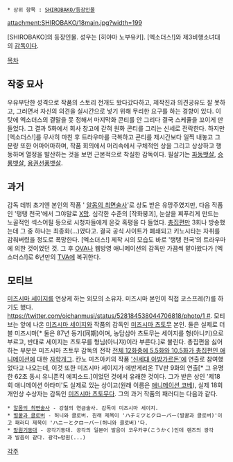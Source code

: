  * 상위 항목 : [[SHIROBAKO/등장인물]]
attachment:SHIROBAKO/18main.jpg?width=199

{{{+1 木下誠一 }}}

[SHIROBAKO]의 등장인물. 성우는 [히야마 노부유키].
[엑소더스!]와 제3비행소녀대의 [[감독]]이다.

[[목차]]
== 작중 묘사 ==
우유부단한 성격으로 작품의 스토리 전개도 왔다갔다하고, 제작진과 의견공유도 잘 못하고, 그러면서 자신의 의견을 실시간으로 넣기 위해 무리한 요구를 하는 경향이 있다. 이 탓에 엑소더스의 결말을 못 정해서 마지막화 콘티를 안 그리다 결국 스케쥴을 꼬이게 만들었다. 그 결과 5화에서 회사 창고에 갇혀 원화 콘티를 그리는 신세로 전락한다. 하지만 [엑소더스!]를 무사히 마친 후 트라우마를 극복하고 콘티를 제시간보다 일찍 내놓고 그 분량 또한 어마어마하며, 작품 회의에서 머리속에서 구체적인 상을 그리고 상상하고 행동하며 열정을 발산하는 것을 보면 근본적으로 착실한 감독이다. 필살기는 [[파동권|파동뱃살]], [[승룡권|승룡뱃살]], [[용권선풍각|용권선풍뱃살]].

== 과거 ==
감독 데뷔 초기엔 본인의 작품 ' [[강철의 연금술사|알몸의 최면술사]]'로 상도 받은 유망주였지만, 다음 작품인 '탱탱 천국'에서 그야말로 [[좆망|X망]]. 심각한 수준의 [작화붕괴], 눈살을 찌푸리게 만드는 노골적인 섹스어필 등으로 시청자들에게 온갖 혹평을 다 들었다. [[총집편]]만 3회나 방송했는데 그 중 하나는 최종화(...)였다고. 결국 공식 사이트가 폐쇄되고 키노시타는 자취를 감춰버렸을 정도로 폭망한다. [엑소더스!] 제작 시의 모습도 바로 '탱탱 천국'의 트라우마에 의한 것이었던 것. 그 후 [[OVA]]나 웹방영 애니메이션의 감독만 가끔씩 맡아왔다가 [엑소더스!]로 6년만의 [[TVA]]에 복귀한다. 

== 모티브 ==
[[미즈시마 세이지]]를 연상케 하는 외모의 소유자. 미즈시마 본인이 직접 코스프레(?)를 하기도 했다. [[https://twitter.com/oichanmusi/status/528184538044706818/photo/1 #]]. 모티브는 앞에 나온 [[미즈시마 세이지]]와 작품의 감독인 [[미즈시마 츠토무]] 본인. 둘은 실제로 더블 미즈시마[* 둘은 87년 동기(同期)이며, 농담삼아 츠토무는 세이지를 형(아니키)으로 부르고, 반대로 세이지는 츠토무를 형님(아니쟈)이라 부른다.]로 불린다. 총집편을 싫어하는 부분은 미즈시마 츠토무 감독의 전작 [[걸즈 판처|전체 12화중에 5.5화와 10.5화가 총집편인 애니메이션]]에 대한 [[자학#s-3|자학개그]]. 칸노 미츠아키의 작품 [[신세기 에반게리온|'신세대 아방가르돈']]에 연출로 참여했었다고 나오는데, 이것 또한 미즈시마 세이지가 에반게리온 TV판 9화의 연출[* 그 유명한 62초 동시 유니존킥 에피소드.]이었던 것에서 유래한 것이다. 그가 받은 상인 '제18회 애니메이션 아타미'도 실제로 있는 상이고(원래 이름은 [http://ja.wikipedia.org/wiki/%E3%82%A2%E3%83%8B%E3%83%A1%E3%83%BC%E3%82%B7%E3%83%A7%E3%83%B3%E7%A5%9E%E6%88%B8 애니메이션 코베]), 실제 18회 개인상 수상자는 감독인 [[미즈시마 츠토무]]다. 
그의 과거 작품의 패러디는 다음과 같다. 
 * [[강철의 연금술사|알몸의 최면술사]] - 강철의 연금술사. 감독이 미즈시마 세이지.
 * [[허니와 클로버|벌꿀과 클로버]] - 허니와 클로버. 원래 제목이 'ハチミツとクローバー(벌꿀과 클로버)'이고 패러디 제목이 'ハニーとクローバー(허니와 클로버)'다.
 * [[공각기동대|망원기동대]] - 공각기동대. 공각의 일본어 발음이 코우카쿠(こうかく)인데 렌즈의 광각과 발음이 같다. 광각↔망원(...)

[[각주]]
